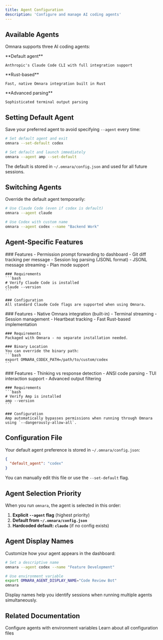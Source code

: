 ```yaml
---
title: Agent Configuration
description: 'Configure and manage AI coding agents'
---
```


## Available Agents

Omnara supports three AI coding agents:

<CardGroup cols={3}>
  <Card title="Claude Code" icon="terminal">
    **Default agent**

    Anthropic's Claude Code CLI with full integration support
  </Card>
  <Card title="Codex" icon="code">
    **Rust-based**

    Fast, native Omnara integration built in Rust
  </Card>
  <Card title="Amp" icon="wand-magic-sparkles">
    **Advanced parsing**

    Sophisticated terminal output parsing
  </Card>
</CardGroup>

## Setting Default Agent

Save your preferred agent to avoid specifying `--agent` every time:

<CodeGroup>

```bash Set and Exit
# Set default agent and exit
omnara --set-default codex
```

```bash Set and Launch
# Set default and launch immediately
omnara --agent amp --set-default
```

</CodeGroup>

The default is stored in `~/.omnara/config.json` and used for all future sessions.

## Switching Agents

Override the default agent temporarily:

```bash
# Use Claude Code (even if codex is default)
omnara --agent claude

# Use Codex with custom name
omnara --agent codex --name "Backend Work"
```

## Agent-Specific Features

<Tabs>
  <Tab title="Claude Code">
    ### Features
    - Permission prompt forwarding to dashboard
    - Git diff tracking per message
    - Session log parsing (JSONL format)
    - JSONL message streaming
    - Plan mode support

    ### Requirements
    ```bash
    # Verify Claude Code is installed
    claude --version
    ```

    ### Configuration
    All standard Claude Code flags are supported when using Omnara.
  </Tab>

  <Tab title="Codex">
    ### Features
    - Native Omnara integration (built-in)
    - Terminal streaming
    - Session management
    - Heartbeat tracking
    - Fast Rust-based implementation

    ### Requirements
    Packaged with Omnara - no separate installation needed.

    ### Binary Location
    You can override the binary path:
    ```bash
    export OMNARA_CODEX_PATH=/path/to/custom/codex
    ```
  </Tab>

  <Tab title="Amp">
    ### Features
    - Thinking vs response detection
    - ANSI code parsing
    - TUI interaction support
    - Advanced output filtering

    ### Requirements
    ```bash
    # Verify Amp is installed
    amp --version
    ```

    ### Configuration
    Amp automatically bypasses permissions when running through Omnara using `--dangerously-allow-all`.
  </Tab>
</Tabs>

## Configuration File

Your default agent preference is stored in `~/.omnara/config.json`:

```json
{
  "default_agent": "codex"
}
```

You can manually edit this file or use the `--set-default` flag.

## Agent Selection Priority

When you run `omnara`, the agent is selected in this order:

1. **Explicit `--agent` flag** (highest priority)
2. **Default from `~/.omnara/config.json`**
3. **Hardcoded default: `claude`** (if no config exists)

## Agent Display Names

Customize how your agent appears in the dashboard:

```bash
# Set a descriptive name
omnara --agent codex --name "Feature Development"

# Use environment variable
export OMNARA_AGENT_DISPLAY_NAME="Code Review Bot"
omnara
```

Display names help you identify sessions when running multiple agents simultaneously.

## Related Documentation

<CardGroup cols={2}>
  <Card title="Environment Variables" href="/cli/environment-variables">
    Configure agents with environment variables
  </Card>
  <Card title="Configuration Files" href="/cli/config-files">
    Learn about all configuration files
  </Card>
</CardGroup>
